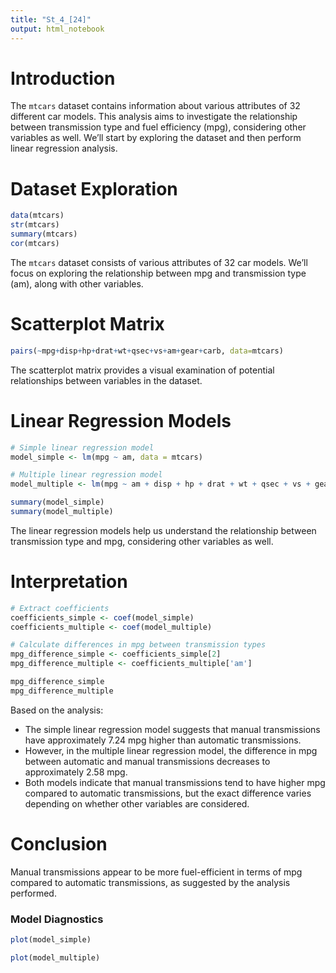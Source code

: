 ```yaml
---
title: "St_4_[24]"
output: html_notebook
---
```


# Introduction

The `mtcars` dataset contains information about various attributes of 32 different car models. This analysis aims to investigate the relationship between transmission type and fuel efficiency (mpg), considering other variables as well. We'll start by exploring the dataset and then perform linear regression analysis.

# Dataset Exploration

```r
data(mtcars)
str(mtcars)
summary(mtcars)
cor(mtcars)
```

The `mtcars` dataset consists of various attributes of 32 car models. We'll focus on exploring the relationship between mpg and transmission type (am), along with other variables.

# Scatterplot Matrix

```r
pairs(~mpg+disp+hp+drat+wt+qsec+vs+am+gear+carb, data=mtcars)
```

The scatterplot matrix provides a visual examination of potential relationships between variables in the dataset.

# Linear Regression Models

```r
# Simple linear regression model
model_simple <- lm(mpg ~ am, data = mtcars)

# Multiple linear regression model
model_multiple <- lm(mpg ~ am + disp + hp + drat + wt + qsec + vs + gear + carb, data = mtcars)

summary(model_simple)
summary(model_multiple)
```

The linear regression models help us understand the relationship between transmission type and mpg, considering other variables as well.

# Interpretation

```r
# Extract coefficients
coefficients_simple <- coef(model_simple)
coefficients_multiple <- coef(model_multiple)

# Calculate differences in mpg between transmission types
mpg_difference_simple <- coefficients_simple[2]
mpg_difference_multiple <- coefficients_multiple['am']

mpg_difference_simple
mpg_difference_multiple
```

Based on the analysis:

- The simple linear regression model suggests that manual transmissions have approximately 7.24 mpg higher than automatic transmissions.
- However, in the multiple linear regression model, the difference in mpg between automatic and manual transmissions decreases to approximately 2.58 mpg.
- Both models indicate that manual transmissions tend to have higher mpg compared to automatic transmissions, but the exact difference varies depending on whether other variables are considered.

# Conclusion

Manual transmissions appear to be more fuel-efficient in terms of mpg compared to automatic transmissions, as suggested by the analysis performed.

### Model Diagnostics

```r
plot(model_simple)
```

```r
plot(model_multiple)
```